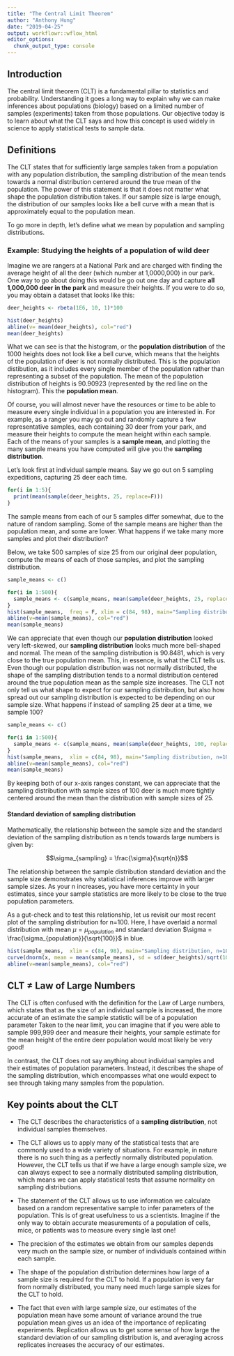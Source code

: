 ```yaml
---
title: "The Central Limit Theorem"
author: "Anthony Hung"
date: "2019-04-25"
output: workflowr::wflow_html
editor_options:
  chunk_output_type: console
---
```


## Introduction

The central limit theorem (CLT) is a fundamental pillar to statistics and probability. Understanding it goes a long way to explain why we can make inferences about populations (biology) based on a limited number of samples (experiments) taken from those populations. Our objective today is to learn about what the CLT says and how this concept is used widely in science to apply statistical tests to sample data.

## Definitions

The CLT states that for sufficiently large samples taken from a population with any population distribution, the sampling distribution of the mean tends towards a normal distribution centered around the true mean of the population. The power of this statement is that it does not matter what shape the population distribution takes. If our sample size is large enough, the distribution of our samples looks like a bell curve with a mean that is approximately equal to the population mean.

To go more in depth, let's define what we mean by population and sampling distributions.

### Example: Studying the heights of a population of wild deer

Imagine we are rangers at a National Park and are charged with finding the average  height of all the deer (which number at 1,0000,000) in our park. One way to go about doing this would be go out one day and capture __all 1,000,000 deer in the park__ and measure their heights. If you were to do so, you may obtain a dataset that looks like this:

```r
deer_heights <- rbeta(1E6, 10, 1)*100

hist(deer_heights)
abline(v= mean(deer_heights), col="red")
mean(deer_heights)
```

What we can see is that the histogram, or the __population distribution__ of the 1000 heights does not look like a bell curve, which means that the heights of the population of deer is not normally distributed. This is the population distibution, as it includes every single member of the population rather than representing a subset of the population. The mean of the population distribution of heights is 90.90923 (represented by the red line on the histogram). This the __population mean__.

Of course, you will almost never have the resources or time to be able to measure every single individual in a population you are interested in. For example, as a ranger you may go out and randomly capture a few representative samples, each containing 30 deer from your park, and measure their heights to compute the mean height within each sample. Each of the means of your samples is a __sample mean__, and plotting the many sample means you have computed will give you the __sampling distribution__.

Let's look first at individual sample means. Say we go out on 5 sampling expeditions, capturing 25 deer each time.

```r
for(i in 1:5){
  print(mean(sample(deer_heights, 25, replace=F)))
}
```

The sample means from each of our 5 samples differ somewhat, due to the nature of random sampling. Some of the sample means are higher than the population mean, and some are lower. What happens if we take many more samples and plot their distribution?

Below, we take 500 samples of size 25 from our original deer population, compute the means of each of those samples, and plot the sampling distribution.

```r
sample_means <- c()

for(i in 1:500){
  sample_means <- c(sample_means, mean(sample(deer_heights, 25, replace=F)))
}
hist(sample_means,  freq = F, xlim = c(84, 98), main="Sampling distribution, n=25")
abline(v=mean(sample_means), col="red")
mean(sample_means)
```

We can appreciate that even though our __population distribution__ looked very left-skewed, our __sampling distribution__ looks much more bell-shaped and normal. The mean of the sampling distribution is 90.8481, which is very close to the true population mean. This, in essence, is what the CLT tells us. Even though our population distribution was not normally distributed, the shape of the sampling distribution tends to a normal distribution centered around the true population mean as the sample size increases. The CLT not only tell us what shape to expect for our sampling distribution, but also how spread out our sampling distribution is expected to be depending on our sample size. What happens if instead of sampling 25 deer at a time, we sample 100?

```r
sample_means <- c()

for(i in 1:500){
  sample_means <- c(sample_means, mean(sample(deer_heights, 100, replace=F)))
}
hist(sample_means,  xlim = c(84, 98), main="Sampling distribution, n=100", freq = F)
abline(v=mean(sample_means), col="red")
mean(sample_means)
```

By keeping both of our x-axis ranges constant, we can appreciate that the sampling distribution with sample sizes of 100 deer is much more tightly centered around the mean than the distribution with sample sizes of 25. 

#### Standard deviation of sampling distribution

Mathematically, the relationship between the sample size and the standard deviation of the sampling distribution as n tends towards large numbers is given by:

$$\sigma_{sampling} = \frac{\sigma}{\sqrt{n}}$$

The relationship between the sample distribution standard deviation and the sample size demonstrates why statistical inferences improve with larger sample sizes. As your n increases, you have more certainty in your estimates, since your sample statistics are more likely to be close to the true population parameters.

As a gut-check and to test this relationship, let us revisit our most recent plot of the sampling distribution for n=100. Here, I have overlaid a normal distribution with mean $\mu = \mu_{population}$ and standard deviation $\sigma = \frac{\sigma_{population}}{\sqrt{100}}$ in blue.

```r
hist(sample_means,  xlim = c(84, 98), main="Sampling distribution, n=100", freq = F)
curve(dnorm(x, mean = mean(sample_means), sd = sd(deer_heights)/sqrt(100)), add=T, col="blue")
abline(v=mean(sample_means), col="red")
```

## CLT $\ne$ Law of Large Numbers

The CLT is often confused with the definition for the Law of Large numbers, which states that as the size of an individual sample is increased, the more accurate of an estimate the sample statistic will be of a population parameter Taken to the near limit, you can imagine that if you were able to sample 999,999 deer and measure their heights, your sample estimate for the mean height of the entire deer population would most likely be very good!

In contrast, the CLT does not say anything about individual samples and their estimates of population parameters. Instead, it describes the shape of the sampling distribution, which encompasses what one would expect to see through taking many samples from the population.


## Key points about the CLT

* The CLT describes the characteristics of a __sampling distribution__, not individual samples themselves.

* The CLT allows us to apply many of the statistical tests that are commonly used to a wide variety of situations. For example, in nature there is no such thing as a perfectly normally distributed population. However, the CLT tells us that if we have a large enough sample size, we can always expect to see a normally distributed sampling distribution, which means we can apply statistical tests that assume normality on sampling distributions.

* The statement of the CLT allows us to use information we calculate based on a random representative sample to infer parameters of the population. This is of great usefulness to us a scientists. Imagine if the only way to obtain accurate measurements of a population of cells, mice, or patients was to measure every single last one!

* The precision of the estimates we obtain from our samples depends very much on the sample size, or number of individuals contained within each sample. 

* The shape of the population distribution determines how large of a sample size is required for the CLT to hold. If a population is very far from normally distributed, you many need much large sample sizes for the CLT to hold.

* The fact that even with large sample size, our estimates of the population mean have some amount of variance around the true population mean gives us an idea of the importance of replicating experiments. Replication allows us to get some sense of how large the standard deviation of our sampling distribution is, and averaging across replicates increases the accuracy of our estimates.
